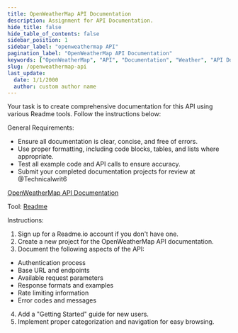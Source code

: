 ```yaml
--- 
title: OpenWeatherMap API Documentation
description: Assignment for API Documentation. 
hide_title: false
hide_table_of_contents: false
sidebar_position: 1
sidebar_label: "openweathermap API"
pagination_label: "OpenWeatherMap API Documentation"
keywords: ["OpenWeatherMap", "API", "Documentation", "Weather", "API Documentation"]
slug: /openweathermap-api
last_update:
  date: 1/1/2000
  author: custom author name
---
```




Your task is to create comprehensive documentation for this API using various Readme tools. Follow the instructions below:

General Requirements:
- Ensure all documentation is clear, concise, and free of errors.
- Use proper formatting, including code blocks, tables, and lists where appropriate.
- Test all example code and API calls to ensure accuracy.
- Submit your completed documentation projects for review at @Technicalwrit6


[OpenWeatherMap API Documentation](https://openweathermap.org/api/one-call-3#start)

Tool: [Readme](https://readme.com/)

Instructions:
1. Sign up for a Readme.io account if you don't have one.
2. Create a new project for the OpenWeatherMap API documentation.
3. Document the following aspects of the API:
- Authentication process
- Base URL and endpoints
- Available request parameters
- Response formats and examples
- Rate limiting information
- Error codes and messages
4. Add a "Getting Started" guide for new users.
5. Implement proper categorization and navigation for easy browsing.